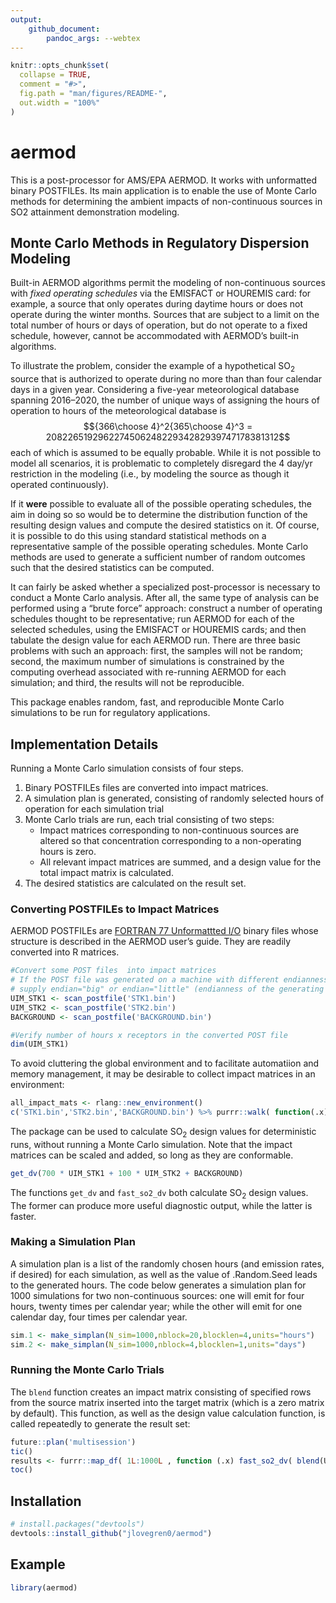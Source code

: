 ```yaml
---
output: 
    github_document:
        pandoc_args: --webtex
---
```


<!-- README.md is generated from README.Rmd. Please edit that file -->

```r
knitr::opts_chunk$set(
  collapse = TRUE,
  comment = "#>",
  fig.path = "man/figures/README-",
  out.width = "100%"
)
```

# aermod

<!-- badges: start -->
<!-- badges: end -->

This is a post-processor for AMS/EPA AERMOD.  It works with unformatted binary POSTFILEs. Its main application is to enable the use of Monte Carlo methods for determining the ambient impacts of non-continuous sources in SO2 attainment demonstration modeling.

## Monte Carlo Methods in Regulatory Dispersion Modeling

Built-in AERMOD algorithms permit the modeling of non-continuous sources with *fixed operating schedules* via the EMISFACT or HOUREMIS card: for example, a source that only operates during daytime hours or does not operate during the winter months. Sources that are subject to a limit on the total number of hours or days of operation, but do not operate to a fixed schedule, however, cannot be accommodated with AERMOD's built-in algorithms.

To illustrate the problem, consider the example of a hypothetical SO~2~ source that is authorized to operate during no more than than four calendar days in a given year. Considering a five-year meteorological database spanning 2016--2020, the number of unique ways of assigning the hours of operation to hours of the meteorological database is $${366\choose 4}^2{365\choose 4}^3 = 208226519296227450624822934282939747178381312$$ each of which is assumed to be equally probable. While it is not possible to model all scenarios, it is problematic to completely disregard the 4 day/yr restriction in the modeling (i.e., by modeling the source as though it operated continuously).

If it **were** possible to evaluate all of the possible operating schedules, the aim in doing so so would be to determine the distribution function of the resulting design values and compute the desired statistics on it. Of course, it is possible to do this using standard statistical methods on a representative sample of the possible operating schedules. Monte Carlo methods are used to generate a sufficient number of random outcomes such that the desired statistics can be computed. 

It can fairly be asked whether a specialized post-processor is necessary to conduct a Monte Carlo analysis. After all, the same type of analysis can be performed using a "brute force" approach: construct a number of operating schedules thought to be representative; run AERMOD for each of the selected schedules, using the EMISFACT or HOUREMIS cards; and then tabulate the design value for each AERMOD run. There are three basic problems with such an approach: first, the samples will not be random; second, the maximum number of simulations is constrained by the computing overhead associated with re-running AERMOD for each simulation; and third, the results will not be reproducible.

This package enables random, fast, and reproducible Monte Carlo simulations to be run for regulatory applications.

## Implementation Details

Running a Monte Carlo simulation consists of four steps. 

1. Binary POSTFILEs files are converted into impact matrices. 
2. A simulation plan is generated, consisting of randomly selected hours of operation for each simulation trial
3. Monte Carlo trials are run, each trial consisting of two steps:
    + Impact matrices corresponding to non-continuous sources are altered so that concentration corresponding to a non-operating hours is zero.
    + All relevant impact matrices are summed, and a design value for the total impact matrix is calculated.
4.  The desired statistics are calculated on the result set. 

### Converting POSTFILEs to Impact Matrices

AERMOD POSTFILEs are [FORTRAN 77 Unformattted I/O](https://docs.oracle.com/cd/E19957-01/805-4939/6j4m0vnc4/index.html) binary files whose structure is described in the AERMOD user's guide. They are readily converted into R matrices.

``` r
#Convert some POST files  into impact matrices
# If the POST file was generated on a machine with different endianness than your own,
# supply endian="big" or endian="little" (endianness of the generating machine)
UIM_STK1 <- scan_postfile('STK1.bin')
UIM_STK2 <- scan_postfile('STK2.bin')
BACKGROUND <- scan_postfile('BACKGROUND.bin')

#Verify number of hours x receptors in the converted POST file
dim(UIM_STK1)
```

To avoid cluttering the global environment and to facilitate automatiion and memory management, it may be desirable to collect impact matrices in an environment:

``` r
all_impact_mats <- rlang::new_environment()
c('STK1.bin','STK2.bin','BACKGROUND.bin') %>% purrr::walk( function(.x) all_impact_mats[[ .x ]] <- scan_postfile(.x) )
```

The package can be used to calculate SO~2~ design values for deterministic runs, without running a Monte Carlo simulation. Note that the impact matrices can be scaled and added, so long as they are conformable. 

``` r
get_dv(700 * UIM_STK1 + 100 * UIM_STK2 + BACKGROUND)
```

The functions `get_dv` and `fast_so2_dv` both calculate SO~2~ design values. The former can produce more useful diagnostic output, while the latter is faster.

### Making a Simulation Plan
A simulation plan is a list of the randomly chosen hours (and emission rates, if desired) for each simulation, as
well as the value of .Random.Seed leads to the generated hours. The code below generates a simulation plan
for 1000 simulations for two non-continuous sources: one will  emit for four hours, twenty times per calendar year;
while the other will emit for one calendar day, four times per calendar year.

``` r
sim.1 <- make_simplan(N_sim=1000,nblock=20,blocklen=4,units="hours")
sim.2 <- make_simplan(N_sim=1000,nblock=4,blocklen=1,units="days")
```

### Running the Monte Carlo Trials
The `blend` function creates an impact matrix consisting of specified rows from the source matrix
inserted into the target matrix (which is a zero matrix by default). This function, as well as the design
value calculation function, is called repeatedly to generate the result set:

``` r
future::plan('multisession')
tic()
results <- furrr::map_df( 1L:1000L , function (.x) fast_so2_dv( blend(UIM_STK1, sim.1[[ .x ]]$hrs) + blend(UIM_STK2, sim.2[[ .x ]]$hrs ) + BACKGROUND ), .options=furrr::future_options(seed=TRUE) )
toc()
```


## Installation

``` r
# install.packages("devtools")
devtools::install_github("jlovegren0/aermod")
```
## Example

```r
library(aermod)
```

